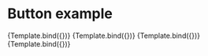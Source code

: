 
<Meta title='Components/ButtonExample' component={ButtonExample} />


# Button example

<ArgsTable of={ButtonExample} />

<Canvas>
  <Story
    name='Primary'
    args={{
      primary: true,
      label: 'Button',
    }}
  >
    {Template.bind({})}
  </Story>
  <Story
    name='Secondary'
    args={{
      label: 'Button',
    }}
  >
    {Template.bind({})}
  </Story>
  <Story
    name='Large'
    args={{
      size: 'large',
      label: 'Button',
    }}
  >
    {Template.bind({})}
  </Story>
  <Story
    name='Small'
    args={{
      size: 'small',
      label: 'Button',
    }}
  >
    {Template.bind({})}
  </Story>
</Canvas>
